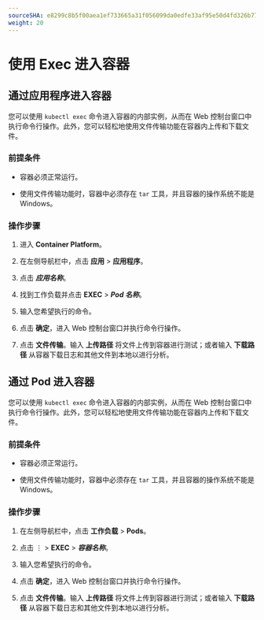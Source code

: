 ```yaml
---
sourceSHA: e8299c8b5f00aea1ef733665a31f056099da0edfe33af95e50d4fd326b77f433
weight: 20
---
```


# 使用 Exec 进入容器

## 通过应用程序进入容器

您可以使用 `kubectl exec` 命令进入容器的内部实例，从而在 Web 控制台窗口中执行命令行操作。此外，您可以轻松地使用文件传输功能在容器内上传和下载文件。

### 前提条件

- 容器必须正常运行。

- 使用文件传输功能时，容器中必须存在 `tar` 工具，并且容器的操作系统不能是 Windows。

### 操作步骤

1. 进入 **Container Platform**。

2. 在左侧导航栏中，点击 **应用** > **应用程序**。

3. 点击 ***应用名称***。

4. 找到工作负载并点击 **EXEC** > ***Pod 名称***。

5. 输入您希望执行的命令。

6. 点击 **确定**，进入 Web 控制台窗口并执行命令行操作。

7. 点击 **文件传输**。输入 **上传路径** 将文件上传到容器进行测试；或者输入 **下载路径** 从容器下载日志和其他文件到本地以进行分析。

## 通过 Pod 进入容器

您可以使用 `kubectl exec` 命令进入容器的内部实例，从而在 Web 控制台窗口中执行命令行操作。此外，您可以轻松地使用文件传输功能在容器内上传和下载文件。

### 前提条件

- 容器必须正常运行。

- 使用文件传输功能时，容器中必须存在 `tar` 工具，并且容器的操作系统不能是 Windows。

### 操作步骤

1. 在左侧导航栏中，点击 **工作负载** > **Pods**。

2. 点击 ⋮ > **EXEC** > ***容器名称***。

3. 输入您希望执行的命令。

4. 点击 **确定**，进入 Web 控制台窗口并执行命令行操作。

5. 点击 **文件传输**。输入 **上传路径** 将文件上传到容器进行测试；或者输入 **下载路径** 从容器下载日志和其他文件到本地以进行分析。
